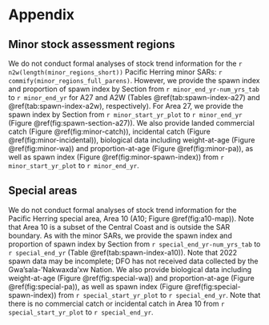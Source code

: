 # Appendix\label{sec:app}

## Minor stock assessment regions\label{sec:app-minor}

We do not conduct formal analyses of stock trend information for the
`r n2w(length(minor_regions_short))`
Pacific Herring minor SARs: `r commify(minor_regions_full_parens)`.
However, we provide the spawn index and proportion of spawn index by Section 
from `r minor_end_yr-num_yrs_tab` to `r minor_end_yr` for A27 and A2W
(Tables \@ref(tab:spawn-index-a27) and \@ref(tab:spawn-index-a2w), respectively).
For Area 27, we provide the spawn index by Section
from `r minor_start_yr_plot` to `r minor_end_yr`
(Figure \@ref(fig:spawn-section-a27)).
We also provide
landed commercial catch (Figure \@ref(fig:minor-catch)),
incidental catch (Figure \@ref(fig:minor-incidental)),
biological data including weight-at-age (Figure \@ref(fig:minor-wa)) and
proportion-at-age (Figure \@ref(fig:minor-pa)),
as well as spawn index (Figure \@ref(fig:minor-spawn-index))
from `r minor_start_yr_plot` to `r minor_end_yr`.

## Special areas\label{sec:app-special}

We do not conduct formal analyses of stock trend information for the
Pacific Herring special area, Area 10 (A10; Figure \@ref(fig:a10-map)).
Note that Area 10 is a subset of the Central Coast
and is outside the SAR boundary.
As with the minor SARs,
we provide the spawn index and proportion of spawn index by Section
from `r special_end_yr-num_yrs_tab` to `r special_end_yr`
(Table \@ref(tab:spawn-index-a10)).
Note that 2022 spawn data may be incomplete;
DFO has not received data collected by the Gwa'sala-'Nakwaxda'xw Nation.
We also provide
biological data including weight-at-age (Figure \@ref(fig:special-wa)) and
proportion-at-age (Figure \@ref(fig:special-pa)),
as well as spawn index (Figure \@ref(fig:special-spawn-index))
from `r special_start_yr_plot` to `r special_end_yr`.
Note that there is no commercial catch or incidental catch in Area 10 from 
`r special_start_yr_plot` to `r special_end_yr`.
